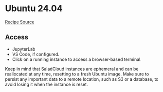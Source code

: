 # Ubuntu 24.04

[Recipe Source](https://github.com/SaladTechnologies/salad-recipes/tree/master/src/ubuntu-dev)

## Access

- <Link url={`https://${props.networking.dns}/lab`}>JupyterLab</Link>
- <Link url={`https://vscode.dev/tunnel/${props.id}/workspace`}>VS Code</Link>, if configured.
- Click on a running instance to access a browser-based terminal.

Keep in mind that SaladCloud instances are ephemeral and can be reallocated at any time, resetting to a fresh Ubuntu image. Make sure to persist any important data to a remote location, such as S3 or a database, to avoid losing it when the instance is reset.

